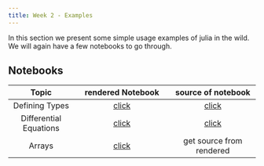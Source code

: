 ```yaml
---
title: Week 2 - Examples
---
```


In this section we present some simple usage examples of julia in the wild. We will again have a few notebooks to go through.

## Notebooks

Topic | rendered Notebook | source of notebook
:-----: | :--------: | :-------:
Defining Types | [click](https://floswald.github.io/julia-bootcamp/04-defining-types.html) | [click](https://github.com/floswald/CompEcon/raw/refs/heads/main/notebooks/week2/03-defining-types.jl)
Differential Equations | [click](https://floswald.github.io/julia-bootcamp/05-diffeq.html) | [click](https://github.com/floswald/CompEcon/raw/refs/heads/main/notebooks/week2/05-diffeq.jl)
Arrays | [click](https://floswald.github.io/julia-bootcamp/03-arrays.html) | get source from rendered